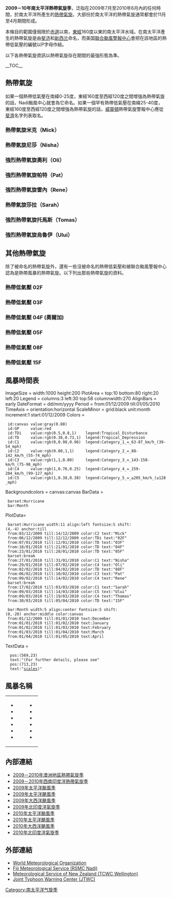 {{Infobox hurricane season
| Basin=SPac
| Year=2010
| Track=2009-2010 South Pacific cyclone season summary.png
| First storm formed=2009年12月3日
| Last storm dissipated=2010年4月5日
| Strongest storm name=強烈熱帶氣旋烏魯伊
| Strongest storm pressure=915
| Strongest storm winds=115
| Average wind speed=10
| Total disturbances=13<!-- Use RSMC Nadi's number. -->
| Total depressions=13
| Total hurricanes=8
| Total intense=5
| Fatalities= 共12人
| Damages=163
| five seasons=[[2007－2008年南太平洋熱帶氣旋季|2007－08]] [[2008－2009年南太平洋熱帶氣旋季|2008－09]] '''2009－10''' [[2010－2011年南太平洋熱帶氣旋季|2010－11]] [[2011－2012年南太平洋熱帶氣旋季|2011－12]]
| Season timeline=2009－2010年南太平洋熱帶氣旋季時間軸
| South Indian season=2009－2010年西南印度洋熱帶氣旋季
| South Pacific season=2009－2010年澳洲地區熱帶氣旋季
}}

{{FMS cyclone scale}}
'''2009－10年南太平洋熱帶氣旋季'''，泛指在2009年7月至2010年6月內的任何時間，於南太平洋所產生的[[熱帶氣旋|熱帶氣旋]]。大部份於南太平洋的熱帶氣旋通常都會於11月至4月期間形成。

本條目的範圍僅侷限於[[赤道|赤道]]以南，[[東經|東經]]160度以東的南太平洋水域。在南太平洋產生的熱帶氣旋是由[[斐济|斐济]]和[[新西兰|新西兰]]命名，而美国[[聯合颱風警報中心|聯合颱風警報中心]]會把在該地區的熱帶低氣壓的編號以P字母作結。

以下各熱帶氣旋資訊以熱帶氣旋存在期間的最強形態為準。

__TOC__
{{clear}}

== 熱帶氣旋 ==
如果一個熱帶低氣壓在南緯0-25度，東經160度至西經120度之間增強為熱帶氣旋的話，Nadi颱風中心就會為它命名。如果一個罕有熱帶低氣壓在南緯25-40度，東經160度至西經120度之間增強為熱帶氣旋的話，[[威靈頓|威靈頓]]熱帶氣旋警報中心應從[[斐濟|斐濟]]名字列表取名。

=== 熱帶氣旋米克（Mick） ===
{{Infobox hurricane small new
|Basin=SPac
|WarningCenter=FMS
|Image=Cyclone Mick 2009-12-13.JPG
|Track=Mick 2009 track.png
|Formed=2009年12月3日
|Dissipated=2009年12月15日
|10-min winds=60
|1-min winds=70
|Pressure=975
}}
{{clear}}

=== 熱帶氣旋尼莎（Nisha） ===
{{Infobox hurricane small new
|Basin=SPac
|WarningCenter=FMS
|Track=Nisha 2010 track.png
|Image=NISHA.45kts-989mb-194S-1644W.100pc.jpg
|Formed=2010年1月24日
|Dissipated=2010年1月31日
|10-min winds=40
|1-min winds=45
|Pressure=990
}}
{{clear}}

=== 強烈熱帶氣旋奧利（Oli） ===
{{Infobox hurricane small new
|Basin=SPac
|WarningCenter=FMS
|Image=Oli 04 feb 2010 2340Z.jpg
|Track=Oli 2010 track.png
|Formed=2010年1月29日
|Dissipated=2010年2月7日
|1-min winds=115
|10-min winds=100
|Pressure=925
}}
{{clear}}

=== 強烈熱帶氣旋帕特（Pat） ===
{{Infobox hurricane small new
|Basin=SPac
|WarningCenter=FMS
|Image=Pat 09 feb 2010 2110Z.jpg
|Track=Pat 2010 track.png
|Formed=2010年2月6日
|Dissipated=2010年2月11日
|10-min winds=75
|1-min winds=90
|Pressure=960
}}
{{clear}}

=== 強烈熱帶氣旋雷內（Rene） ===
{{Infobox hurricane small new
|Basin=SPac
|WarningCenter=FMS
|Image=Rene 12 feb 2010 2140Z.jpg
|Track=Rene 2010 track.png
|Formed=2010年2月9日
|Dissipated=2010年2月17日
|1-min winds=100
|10-min winds=90
|Pressure=940
}}
{{clear}}

=== 熱帶氣旋莎拉（Sarah） ===
{{Infobox hurricane small new
|Basin=SPac
|WarningCenter=FMS
|Image=17P 22 February 2010.jpg
|Track=Sarah 2010 track.png
|Formed=2010年2月17日
|Dissipated=2010年3月3日
|10-min winds=35
|1-min winds=35
|Pressure=995
}}
{{clear}}

=== 強烈熱帶氣旋托馬斯（Tomas） ===
<!-- 19P -->
{{Infobox hurricane small new
|Basin=SPac
|WarningCenter=FMS
|Image=Tomas 14 mar 2010 2330Z.jpg
|Track=Tomas 2010 track.png
|Formed=2010年3月9日
|Dissipated=2010年3月17日
|10-min winds=95
|1-min winds=115
|Pressure=930
}}
{{clear}}

=== 強烈熱帶氣旋烏魯伊（Ului） ===
{{Infobox hurricane small new
|Basin=SPac
|WarningCenter=FMS
|Image=Ului_14_mar_2010_0315Z.jpg
|Track=Ului 2010 track.png
|Formed=2010年3月9日
|Dissipated=2010年3月14日<small>（[[2009－2010年澳洲地區熱帶氣旋季#強烈熱帶氣旋烏魯伊（Ului）|離開南太平洋海域]]）</small>
|10-min winds=115
|1-min winds=140
|Pressure=915
}}
{{clear}}

== 其他熱帶氣旋 ==
除了被命名的熱帶氣旋外，還有一些沒被命名的熱帶低氣壓和被聯合颱風警報中心認為是熱帶風暴的熱帶氣旋。以下列出那些熱帶氣旋的資料。

=== 熱帶低氣壓 02F ===
{{Infobox hurricane small new
|Basin=SPac
|WarningCenter=FMS
|Track=02F 2009 track.png
|Formed=2009年12月6日
|Dissipated=2009年12月12日
|Pressure=1003
|Type=disturbance
}}
{{clear}}

=== 熱帶低氣壓 03F ===
{{Infobox hurricane small new
|Basin=SPac
|WarningCenter=FMS
|Formed=2010年1月7日
|Dissipated=2010年1月10日
|Track=03F_2010_track.png
|Type=spdepression
|Pressure=1002
|10-min winds=35
}}
{{clear}}

=== 熱帶低氣壓 04F (奧爾加) ===
{{Infobox hurricane small new
|Basin=SPac
|WarningCenter=FMS
|Formed=2010年1月20日
|Dissipated=2010年1月20日<small>(橫過東經160度)</small>
|Image=04F 20 January 2010.jpg
|Track=Olga 2010 track.png
|Type=spdepression
|Pressure=1002
}}
{{clear}}

=== 熱帶低氣壓 05F ===
{{Infobox hurricane small new
|Basin=SPac
|WarningCenter=FMS
|Track=05F 2010 track.png
|Formed=2010年1月23日
|Dissipated=2010年1月28日
|Type=spdepression
|Pressure=998
}}
{{clear}}

=== 熱帶低氣壓 08F ===
{{Infobox hurricane small new
|Basin=SPac
|WarningCenter=FMS
|Image=Tropical_Depression_08F.jpg
|Track=08F 2010 track.png
|Formed=2010年2月2日
|Dissipated=2010年2月4日
|10-min winds=30
|Pressure=997
}}
{{clear}}

=== 熱帶低氣壓 15F ===
{{Infobox hurricane small new
|Basin=SPac
|WarningCenter=FMS
|Track=15F 2010 track.png
|Formed=2010年3月30日
|Dissipated=2010年4月5日
|10-min winds=30
|Pressure=999
}}
{{clear}}

==風暴時間表==
<timeline>
ImageSize = width:1000 height:200
PlotArea  = top:10 bottom:80 right:20 left:20
Legend    = columns:3 left:30 top:58 columnwidth:270
AlignBars  = early
DateFormat = dd/mm/yyyy
Period     = from:01/12/2009 till:01/05/2010
TimeAxis   = orientation:horizontal
ScaleMinor = grid:black unit:month increment:1 start:01/12/2009
Colors     =
  id:canvas value:gray(0.88)
  id:GP     value:red
  id:TDi    value:rgb(0.5,0.8,1)    legend:Tropical_Disturbance
  id:TD     value:rgb(0.38,0.73,1)  legend:Tropical_Depression
  id:C1     value:rgb(0,0.98,0.96)  legend:Category_1_=_63-87_km/h_(39-54_mph)
  id:C2     value:rgb(0.80,1,1)     legend:Category_2_=_88-142_km/h_(55-74_mph)
  id:C3     value:rgb(1,1,0.80)     legend:Category_3_=_143-158-km/h_(75-98_mph)
  id:C4     value:rgb(1,0.76,0.25)  legend:Category_4_=_159-204_km/h_(99-127_mph)
  id:C5     value:rgb(1,0.38,0.38)  legend:Category_5_=_≥205_km/h_(≥128_mph)
Backgroundcolors = canvas:canvas
BarData =
  barset:Hurricane
  bar:Month
PlotData=
  barset:Hurricane width:11 align:left fontsize:S shift:(4,-4) anchor:till
  from:03/12/2009 till:14/12/2009 color:C2 text:"Mick"
  from:06/12/2009 till:12/12/2009 color:TDi text:"02F"
  from:07/01/2010 till:12/01/2010 color:TD text:"03F"
  from:18/01/2010 till:21/01/2010 color:TD text:"04F"
  from:23/01/2010 till:28/01/2010 color:TD text:"05F"
  barset:break
  from:27/01/2010 till:31/01/2010 color:C1 text:"Nisha"
  from:29/01/2010 till:07/02/2010 color:C4 text:"Oli"
  from:02/02/2010 till:04/02/2010 color:TD text:"08F"
  from:06/02/2010 till:10/02/2010 color:C3 text:"Pat"
  from:09/02/2010 till:14/02/2010 color:C4 text:"Rene"
  barset:break
  from:17/02/2010 till:03/03/2010 color:C1 text:"Sarah"
  from:09/03/2010 till:14/03/2010 color:C5 text:"Ului"
  from:09/03/2010 till:19/03/2010 color:C4 text:"Thomas"
  from:30/03/2010 till:05/04/2010 color:TD text:"15F"

  bar:Month width:5 align:center fontsize:S shift:(0,-20) anchor:middle color:canvas
  from:01/12/2009 till:01/01/2010 text:December
  from:01/01/2010 till:01/02/2010 text:January
  from:01/02/2010 till:01/03/2010 text:February
  from:01/03/2010 till:01/04/2010 text:March
  from:01/04/2010 till:01/05/2010 text:April
TextData =
   pos:(569,23)
   text:"(For further details, please see"
   pos:(713,23)
   text:"[[Tropical_cyclone_scales#Comparisons_across_basins|scales]])"
</timeline>

== 風暴名稱 ==

{| width="90%"
|-
|
*{{tcc|used|Mick}}
*{{tcc|used|Nisha}}
*{{tcc|used|Oli}}
*{{tcc|used|Pat}}
*{{tcc|used|Rene}}
*{{tcc|used|Sarah}}
|
|
*{{tcc|used|Tomas}}
*{{tcc|used|Ului}}
*{{tcname unused|Vania}}
*{{tcname unused|Wilma}}
*{{tcname unused|Yasi}}
*{{tcname unused|Zaka}}
|}

== 內部連結 ==
{{commonscat|2009-10 South Pacific cyclone season}}
* [[2009－2010年澳洲地區熱帶氣旋季|2009－2010年澳洲地區熱帶氣旋季]]
* [[2009－2010年西南印度洋熱帶氣旋季|2009－2010年西南印度洋熱帶氣旋季]]
* [[2009年太平洋颱風季|2009年太平洋颱風季]]
* [[2009年太平洋颶風季|2009年太平洋颶風季]]
* [[2009年大西洋颶風季|2009年大西洋颶風季]]
* [[2009年北印度洋氣旋季|2009年北印度洋氣旋季]]
* [[2010年太平洋颱風季|2010年太平洋颱風季]]
* [[2010年太平洋颶風季|2010年太平洋颶風季]]
* [[2010年大西洋颶風季|2010年大西洋颶風季]]
* [[2010年北印度洋氣旋季|2010年北印度洋氣旋季]]

== 外部連結 ==
{{wikinews|Cyclone Mick wreaks havoc on Fiji}}
*[https://web.archive.org/web/20070421094952/http://www.wmo.int/index-en.html World Meteorological Organization]
*[https://web.archive.org/web/20061101220959/http://www.met.gov.fj/advisories.html Fiji Meteorological Service (RSMC Nadi)]
*[http://www.metservice.co.nz/forecasts/index.asp Meteorological Service of New Zealand (TCWC Wellington)]{{Wayback|url=http://www.metservice.co.nz/forecasts/index.asp |date=20040831084832 }}
*[http://www.usno.navy.mil/JTWC Joint Typhoon Warning Center (JTWC)]{{Wayback|url=http://www.usno.navy.mil/JTWC |date=20100301105349 }}

{{2009－2010 South Pacific cyclone season buttons}}
{{南太平洋熱帶氣旋季|above=n}}

[[Category:南太平洋气旋季|Category:南太平洋气旋季]]